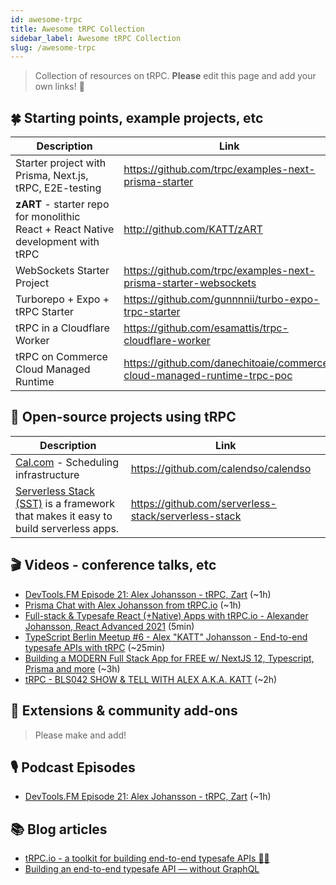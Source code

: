 ```yaml
---
id: awesome-trpc
title: Awesome tRPC Collection
sidebar_label: Awesome tRPC Collection
slug: /awesome-trpc
---
```


> Collection of resources on tRPC. **Please** edit this page and add your own links! 🙏

## 🍀 Starting points, example projects, etc

| Description                                                                                      | Link                                                            |
| ------------------------------------------------------------------------------------------------ | --------------------------------------------------------------- |
| Starter project with Prisma, Next.js, tRPC, E2E-testing                                          | https://github.com/trpc/examples-next-prisma-starter            |
| **zART** - starter repo for monolithic React&nbsp;+&nbsp;React&nbsp;Native development with tRPC | http://github.com/KATT/zART                                     |
| WebSockets Starter Project                                                                       | https://github.com/trpc/examples-next-prisma-starter-websockets |
| Turborepo + Expo + tRPC Starter                                                                  | https://github.com/gunnnnii/turbo-expo-trpc-starter             |
| tRPC in a Cloudflare Worker                                                                      | https://github.com/esamattis/trpc-cloudflare-worker             |
| tRPC on Commerce Cloud Managed Runtime                                                           | https://github.com/danechitoaie/commerce-cloud-managed-runtime-trpc-poc |

## 🏁 Open-source projects using tRPC

| Description                                                                                           | Link                                                 |
| ----------------------------------------------------------------------------------------------------- | ---------------------------------------------------- |
| [Cal.com](https://cal.com) - Scheduling infrastructure                                                | https://github.com/calendso/calendso                 |
| [Serverless Stack (SST)](https://serverless-stack.com) is a framework that makes it easy to build serverless apps. | https://github.com/serverless-stack/serverless-stack |

## 🎬 Videos - conference talks, etc

- [DevTools.FM Episode 21: Alex Johansson - tRPC, Zart](https://www.youtube.com/watch?v=eUyZ5Vn9ANk) (~1h)
- [Prisma Chat with Alex Johansson from tRPC.io](https://www.youtube.com/watch?v=-_GZJ3xwYOw) (~1h)
- [Full-stack & Typesafe React (+Native) Apps with tRPC.io - Alexander Johansson, React Advanced 2021](https://www.youtube.com/watch?v=sufCfu6c3yo) (5min)
- [TypeScript Berlin Meetup #6 - Alex "KATT" Johansson - End-to-end typesafe APIs with tRPC](https://www.youtube.com/watch?v=qBXrwFsFK1Q) (~25min)
- [Building a MODERN Full Stack App for FREE w/ NextJS 12, Typescript, Prisma and more](https://www.youtube.com/watch?v=PKy2lYEnhgs) (~3h)
- [tRPC - BLS042 SHOW & TELL WITH ALEX A.K.A. KATT](https://www.youtube.com/watch?v=oM-0bA4m0hQ) (~2h)

## 🧩 Extensions & community add-ons

> Please make and add!

## 🎙 Podcast Episodes

- [DevTools.FM Episode 21: Alex Johansson - tRPC, Zart](https://devtools.fm/episode/21) (~1h)

## 📚 Blog articles

- [tRPC.io - a toolkit for building end-to-end typesafe APIs 🧙‍♂️](https://dev.to/katt/trpc-io-a-toolkit-for-building-end-to-end-typesafe-apis-1468)
- [Building an end-to-end typesafe API — without GraphQL](https://colinhacks.com/essays/painless-typesafety)
